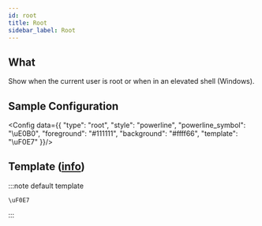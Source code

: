 ```yaml
---
id: root
title: Root
sidebar_label: Root
---
```


## What

Show when the current user is root or when in an elevated shell (Windows).

## Sample Configuration


<Config data={{
  "type": "root",
  "style": "powerline",
  "powerline_symbol": "\uE0B0",
  "foreground": "#111111",
  "background": "#ffff66",
  "template": "\uF0E7"
}}/>

## Template ([info][templates])

:::note default template

``` template
\uF0E7
```

:::

[templates]: /docs/configuration/templates
